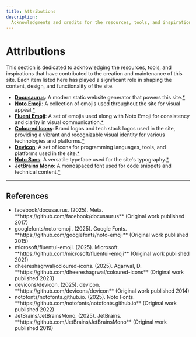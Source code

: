 ```yaml
---
title: Attributions
description:
  Acknowledgments and credits for the resources, tools, and inspirations.
---
```



<div className="center-image-and-caption">

<Trophy width={IconExtraLarge.width} height={IconExtraLarge.height} />

</div>

# Attributions

This section is dedicated to acknowledging the resources, tools, and
inspirations that have contributed to the creation and maintenance of this site.
Each item listed here has played a significant role in shaping the content,
design, and functionality of the site.

- [**Docusaurus**](https://github.com/facebook/docusaurus): A modern static
  website generator that powers this site.[\*](#docusaurus)
- [**Noto Emoji**](https://github.com/googlefonts/noto-emoji): A collection of
  emojis used throughout the site for visual appeal.[\*](#noto-emoji)
- [**Fluent Emoji**](https://github.com/microsoft/fluentui-emoji): A set of
  emojis used along with Noto Emoji for consistency and clarity in visual
  communication.[\*](#fluentui-emoji)
- [**Coloured Icons**](https://github.com/dheereshagrwal/coloured-icons): Brand
  logos and tech stack logos used in the site, providing a vibrant and
  recognizable visual identity for various technologies and
  platforms.[\*](#coloured-icons)
- [**Devicon**](https://github.com/devicons/devicon): A set of icons for
  programming languages, tools, and platforms used in the site.[\*](#devicon)
- [**Noto Sans**](https://github.com/notofonts/notofonts.github.io): A versatile
  typeface used for the site's typography.[\*](#noto-sans)
- [**JetBrains Mono**](https://github.com/JetBrains/JetBrainsMono): A monospaced
  font used for code snippets and technical content.[\*](#jetbrains-mono)

---

## References

- <span id="docusaurus" className="reference-text">
    facebook/docusaurus. (2025). Meta.
    **https://github.com/facebook/docusaurus** (Original work published 2017)
  </span>
- <span id="noto-emoji" className="reference-text">
    googlefonts/noto-emoji. (2025). Google Fonts.
    **https://github.com/googlefonts/noto-emoji** (Original work published 2015)
  </span>
- <span id="fluentui-emoji" className="reference-text">
    microsoft/fluentui-emoji. (2025). Microsoft.
    **https://github.com/microsoft/fluentui-emoji** (Original work published
    2021)
  </span>
- <span id="coloured-icons" className="reference-text">
    dheereshagrwal/coloured-icons. (2025). Agarwal, D.
    **https://github.com/dheereshagrwal/coloured-icons** (Original work
    published 2023)
  </span>
- <span id="devicon" className="reference-text">
    devicons/devicon. (2025). devicon. **https://github.com/devicons/devicon**
    (Original work published 2014)
  </span>
- <span id="noto-sans" className="reference-text">
    notofonts/notofonts.github.io. (2025). Noto Fonts.
    **https://github.com/notofonts/notofonts.github.io** (Original work
    published 2022)
  </span>
- <span id="jetbrains-mono" className="reference-text">
    JetBrains/JetBrainsMono. (2025). JetBrains.
    **https://github.com/JetBrains/JetBrainsMono** (Original work published
    2019)
  </span>
